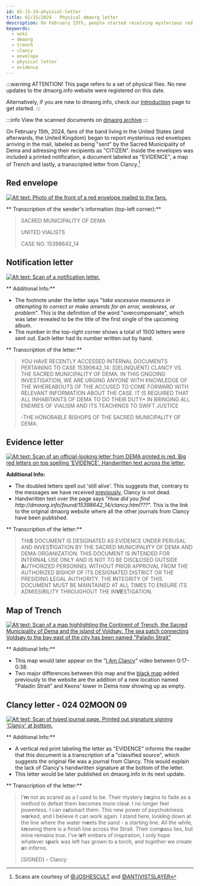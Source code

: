 ```yaml
---
id: 02-15-24-physical-letter
title: 02/15/2024 - Physical dmaorg letter
description: On February 15th, people started receiving mysterious red envelopes with a printed out Clancy letter.
keywords:
  - wiki
  - dmaorg
  - trench
  - clancy
  - envelope
  - physical letter
  - evidence
---
```


:::warning ATTENTION!
This page refers to a set of physical files. No new updates to the dmaorg.info website were registered on this date.

Alternatively, if you are new to dmaorg.info, check our [Introduction](https://www.twentyonepilots.wiki/docs/trench) page to get started.
:::

:::info
View the scanned documents on [dmaorg archive](https://www.dmaorg.site/physical_letter/index.html)
:::

On February 15th, 2024, fans of the band living in the United States (and afterwards, the United Kingdom) began to report mysterious red envelopes arriving in the mail, labeled as being "sent" by the Sacred Municipality of Dema and adressing their recipients as "CITIZEN". Inside the envelopes was included a printed notification, a document labeled as "EVIDENCE", a map of Trench and lastly, a transcripted letter from Clancy.[^1]

## Red envelope

[![Alt text: Photo of the front of a red envelope mailed to the fans.](./assets/envelope.png)](./assets/envelope.png)

** Transcription of the sender's information (top-left corner):**
> SACRED MUNICIPALITY OF DEMA
>
> UNITED VIALISTS
>
> CASE NO. 15398642_14

## Notification letter

[![Alt text: Scan of a notification letter.](./assets/physical1.jpeg)](./assets/physical1.jpeg)

** Additional Info:**
- The footnote under the letter says "*take excessive measures in attempting to correct or make amends for an error, weakness, or problem*". This is the definition of the word "overcompensate", which was later revealed to be the title of the first single of the upcoming album.
- The number in the top-right corner shows a total of 1500 letters were sent out. Each letter had its number written out by hand.

** Transcription of the letter:**

> YOU HAVE RECENTLY ACCESSED INTERNAL DOCUMENTS PERTAINING TO CASE 15390642_14: [DELINQUENT] CLANCY VS. THE SACRED MUNICIPALITY OF DEMA.
 IN THIS ONGOING INVESTIGATION, WE ARE URGING ANYONE WITH KNOWLEDGE OF THE WHEREABOUTS OF THE ACCUSED TO COME FORWARD WITH RELEVANT INFORMATION ABOUT THE CASE. IT IS REQUIRED THAT ALL INHABITANTS OF DEMA TO DO THEIR DUTY* IN BRINGING ALL ENEMIES OF VIALISM AND ITS TEACHINGS TO SWIFT JUSTICE
>
> -THE HONORABLE BISHOPS OF THE SACRED MUNICIPALITY OF DEMA.

## Evidence letter

[![Alt text: Scan of an official-looking letter from DEMA printed in red. Big red letters on top spelling 'EVIDENCE'. Handwritten text across the letter. ](./assets/physical2.jpeg)](./assets/physical2.jpeg)

**Additional Info:**
- The doubled letters spell out 'still alive'. This suggests that, contrary to the messages we have received [previously](./scaledandicy/clancy-is-dead.mdx), Clancy is not dead.
- Handwritten text over the page says "*How did you find http://dmaorg<span>.</span>info/found/15398642_14/clancy.html???*". This is the link to the original dmaorg website where all the other journals from Clancy have been published.

** Transcription of the letter:**

> THI<b>S</b> DOCUMENT IS DESIGNATED AS EVIDENCE UNDER PERUSAL AND INVES<b>T</b>IGATION BY THE SACRED MUNICIPAL<b>I</b>TY OF DEMA AND DEMA ORGANIZATION. THIS DOCUMENT IS INTENDED FOR INTERNA<b>L</b> USE ONLY AND IS NOT TO BE DISC<b>L</b>OSED OUTSIDE <b>A</b>UTHORIZED PERSONNEL WITHOUT PRIOR APPROVAL FROM THE AUTHORIZED BISHOP OF ITS DESIGNATED DISTRICT OR THE PRESIDING <b>L</b>EGAL AUTHORITY. THE <b>I</b>NTEGRITY OF THIS DOCUMENT MUST BE MAINTAINED AT ALL TIMES TO ENSURE ITS ADMISSIBILITY THROUGHOUT THE IN<b>VE</b>STIGATION.

## Map of Trench

[![Alt text: Scan of a map highlighting the Continent of Trench, the Sacred Municipality of Dema and the island of Voldsøy. The sea patch connecting Voldsøy to the bay east of the city has been named "Paladin Strait"](./assets/physical3.jpeg)](./assets/physical3.jpeg)

** Additional Info:**
- This map would later appear on the "[I Am Clancy](https://www.youtube.com/watch?v=ozlHHR_eSxc)" video between 0:17-0:38.
- Two major differences between this map and the [black map](./scaledandicy/03-16-22.mdx) added previously to the website are the addition of a new location named "Paladin Strait" and Keons' tower in Dema now showing up as empty.

## Clancy letter - 024 02MOON 09

[![Alt text: Scan of typed journal page. Printed out signature signing 'Clancy' at bottom.](./assets/physical4.jpeg)](./assets/physical4.jpeg)

** Additional Info:**
- A vertical red print labeling the letter as "EVIDENCE" informs the reader that this document is a transcription of a "classified source", which suggests the original file was a journal from Clancy. This would explain the lack of Clancy's handwritten signature at the bottom of the letter.
- This letter would be later published on dmaorg.info in its next update.

** Transcription of the letter:**

> I'<b>m</b> not as scared as a I used to be. Their mystery b<b>e</b>gins to fade as a method to defeat them becomes more clea<b>r</b>. I no longer feel powerless. I can o<b>u</b>tsmart them. This new power of psychokinesis w<b>o</b>rked, and I believe it can work again. I stand here, look<b>i</b>ng down at the line where the water m<b>e</b>ets the sand - a starting line. All the while, k<b>n</b>owing there is a finish Iine across the Strait. Their com<b>p</b>ass lies, but mine remains true. I've l<b>e</b>ft embers of inspiration, I only hope whatever s<b>p</b>ark was left has grown to a torch, and together we create <b>a</b>n inferno. 
>
> [SIGNED] – Clancy




[^1]:Scans are courtesy of [@JOSHESCULT](https://twitter.com/joshescult/status/1758225848266641704) and [@ANTIVISTSLAYER](https://twitter.com/ANTIVISTSLAYER/status/1758322097980350868)

